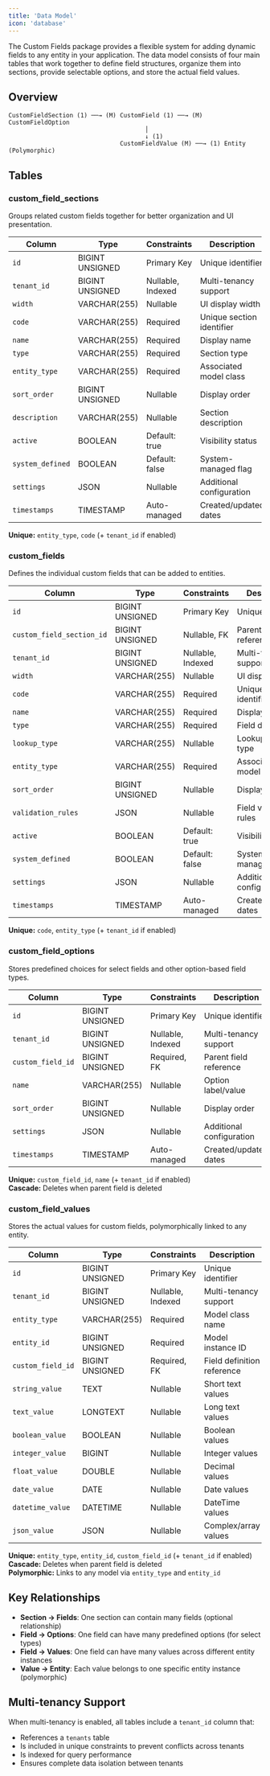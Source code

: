 ```yaml
---
title: 'Data Model'
icon: 'database'
---
```


The Custom Fields package provides a flexible system for adding dynamic fields to any entity in your application. The data model consists of four main tables that work together to define field structures, organize them into sections, provide selectable options, and store the actual field values.

## **Overview**

```
CustomFieldSection (1) ──→ (M) CustomField (1) ──→ (M) CustomFieldOption
                                      │
                                      ↓ (1)
                               CustomFieldValue (M) ──→ (1) Entity (Polymorphic)
```

## **Tables**

### **custom_field_sections**
Groups related custom fields together for better organization and UI presentation.

| Column | Type | Constraints | Description |
|--------|------|-------------|-------------|
| `id` | BIGINT UNSIGNED | Primary Key | Unique identifier |
| `tenant_id` | BIGINT UNSIGNED | Nullable, Indexed | Multi-tenancy support |
| `width` | VARCHAR(255) | Nullable | UI display width |
| `code` | VARCHAR(255) | Required | Unique section identifier |
| `name` | VARCHAR(255) | Required | Display name |
| `type` | VARCHAR(255) | Required | Section type |
| `entity_type` | VARCHAR(255) | Required | Associated model class |
| `sort_order` | BIGINT UNSIGNED | Nullable | Display order |
| `description` | VARCHAR(255) | Nullable | Section description |
| `active` | BOOLEAN | Default: true | Visibility status |
| `system_defined` | BOOLEAN | Default: false | System-managed flag |
| `settings` | JSON | Nullable | Additional configuration |
| `timestamps` | TIMESTAMP | Auto-managed | Created/updated dates |

**Unique:** `entity_type`, `code` (+ `tenant_id` if enabled)

### **custom_fields**
Defines the individual custom fields that can be added to entities.

| Column | Type | Constraints | Description |
|--------|------|-------------|-------------|
| `id` | BIGINT UNSIGNED | Primary Key | Unique identifier |
| `custom_field_section_id` | BIGINT UNSIGNED | Nullable, FK | Parent section reference |
| `tenant_id` | BIGINT UNSIGNED | Nullable, Indexed | Multi-tenancy support |
| `width` | VARCHAR(255) | Nullable | UI display width |
| `code` | VARCHAR(255) | Required | Unique field identifier |
| `name` | VARCHAR(255) | Required | Display name |
| `type` | VARCHAR(255) | Required | Field data type |
| `lookup_type` | VARCHAR(255) | Nullable | Lookup/relation type |
| `entity_type` | VARCHAR(255) | Required | Associated model class |
| `sort_order` | BIGINT UNSIGNED | Nullable | Display order |
| `validation_rules` | JSON | Nullable | Field validation rules |
| `active` | BOOLEAN | Default: true | Visibility status |
| `system_defined` | BOOLEAN | Default: false | System-managed flag |
| `settings` | JSON | Nullable | Additional configuration |
| `timestamps` | TIMESTAMP | Auto-managed | Created/updated dates |

**Unique:** `code`, `entity_type` (+ `tenant_id` if enabled)

### **custom_field_options**
Stores predefined choices for select fields and other option-based field types.

| Column | Type | Constraints | Description |
|--------|------|-------------|-------------|
| `id` | BIGINT UNSIGNED | Primary Key | Unique identifier |
| `tenant_id` | BIGINT UNSIGNED | Nullable, Indexed | Multi-tenancy support |
| `custom_field_id` | BIGINT UNSIGNED | Required, FK | Parent field reference |
| `name` | VARCHAR(255) | Nullable | Option label/value |
| `sort_order` | BIGINT UNSIGNED | Nullable | Display order |
| `settings` | JSON | Nullable | Additional configuration |
| `timestamps` | TIMESTAMP | Auto-managed | Created/updated dates |

**Unique:** `custom_field_id`, `name` (+ `tenant_id` if enabled)  
**Cascade:** Deletes when parent field is deleted

### **custom_field_values**
Stores the actual values for custom fields, polymorphically linked to any entity.

| Column | Type | Constraints | Description |
|--------|------|-------------|-------------|
| `id` | BIGINT UNSIGNED | Primary Key | Unique identifier |
| `tenant_id` | BIGINT UNSIGNED | Nullable, Indexed | Multi-tenancy support |
| `entity_type` | VARCHAR(255) | Required | Model class name |
| `entity_id` | BIGINT UNSIGNED | Required | Model instance ID |
| `custom_field_id` | BIGINT UNSIGNED | Required, FK | Field definition reference |
| `string_value` | TEXT | Nullable | Short text values |
| `text_value` | LONGTEXT | Nullable | Long text values |
| `boolean_value` | BOOLEAN | Nullable | Boolean values |
| `integer_value` | BIGINT | Nullable | Integer values |
| `float_value` | DOUBLE | Nullable | Decimal values |
| `date_value` | DATE | Nullable | Date values |
| `datetime_value` | DATETIME | Nullable | DateTime values |
| `json_value` | JSON | Nullable | Complex/array values |

**Unique:** `entity_type`, `entity_id`, `custom_field_id` (+ `tenant_id` if enabled)  
**Cascade:** Deletes when parent field is deleted  
**Polymorphic:** Links to any model via `entity_type` and `entity_id`

## **Key Relationships**

- **Section → Fields**: One section can contain many fields (optional relationship)
- **Field → Options**: One field can have many predefined options (for select types)
- **Field → Values**: One field can have many values across different entity instances
- **Value → Entity**: Each value belongs to one specific entity instance (polymorphic)

## **Multi-tenancy Support**

When multi-tenancy is enabled, all tables include a `tenant_id` column that:
- References a `tenants` table
- Is included in unique constraints to prevent conflicts across tenants
- Is indexed for query performance
- Ensures complete data isolation between tenants

